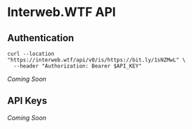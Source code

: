 # Interweb.WTF API

## Authentication

```shell
curl --location "https://interweb.wtf/api/v0/is/https://bit.ly/1sNZMwL" \
  --header "Authorization: Bearer $API_KEY"
```

_Coming Soon_

## API Keys

_Coming Soon_
